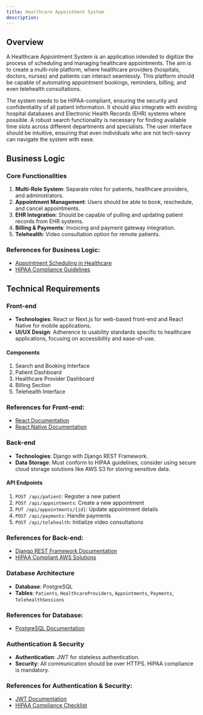 ```yaml
---
title: Healthcare Appointment System
description: 
---
```



## Overview

A Healthcare Appointment System is an application intended to digitize the process of scheduling and managing healthcare appointments. The aim is to create a multi-role platform, where healthcare providers (hospitals, doctors, nurses) and patients can interact seamlessly. This platform should be capable of automating appointment bookings, reminders, billing, and even telehealth consultations.

The system needs to be HIPAA-compliant, ensuring the security and confidentiality of all patient information. It should also integrate with existing hospital databases and Electronic Health Records (EHR) systems where possible. A robust search functionality is necessary for finding available time slots across different departments and specialists. The user interface should be intuitive, ensuring that even individuals who are not tech-savvy can navigate the system with ease.

## Business Logic

### Core Functionalities

1. **Multi-Role System**: Separate roles for patients, healthcare providers, and administrators.
2. **Appointment Management**: Users should be able to book, reschedule, and cancel appointments.
3. **EHR Integration**: Should be capable of pulling and updating patient records from EHR systems.
4. **Billing & Payments**: Invoicing and payment gateway integration.
5. **Telehealth**: Video consultation option for remote patients.

### References for Business Logic:

- [Appointment Scheduling in Healthcare](https://www.ncbi.nlm.nih.gov/pmc/articles/PMC3964871/)
- [HIPAA Compliance Guidelines](https://www.hhs.gov/hipaa/for-professionals/security/guidance/index.html)

## Technical Requirements

### Front-end

- **Technologies**: React or Next.js for web-based front-end and React Native for mobile applications.
- **UI/UX Design**: Adherence to usability standards specific to healthcare applications, focusing on accessibility and ease-of-use.

#### Components

1. Search and Booking Interface
2. Patient Dashboard
3. Healthcare Provider Dashboard
4. Billing Section
5. Telehealth Interface

### References for Front-end:

- [React Documentation](https://reactjs.org/docs/getting-started.html)
- [React Native Documentation](https://reactnative.dev/docs/getting-started)
  
### Back-end

- **Technologies**: Django with Django REST Framework.
- **Data Storage**: Must conform to HIPAA guidelines, consider using secure cloud storage solutions like AWS S3 for storing sensitive data.

#### API Endpoints

1. `POST /api/patient`: Register a new patient
2. `POST /api/appointments`: Create a new appointment
3. `PUT /api/appointments/{id}`: Update appointment details
4. `POST /api/payments`: Handle payments
5. `POST /api/telehealth`: Initialize video consultations

### References for Back-end:

- [Django REST Framework Documentation](https://www.django-rest-framework.org/)
- [HIPAA Compliant AWS Solutions](https://aws.amazon.com/compliance/hipaa-compliance/)

### Database Architecture

- **Database**: PostgreSQL
- **Tables**: `Patients`, `HealthcareProviders`, `Appointments`, `Payments`, `TelehealthSessions`

### References for Database:

- [PostgreSQL Documentation](https://www.postgresql.org/docs/)

### Authentication & Security

- **Authentication**: JWT for stateless authentication.
- **Security**: All communication should be over HTTPS. HIPAA compliance is mandatory.

### References for Authentication & Security:

- [JWT Documentation](https://jwt.io/)
- [HIPAA Compliance Checklist](https://compliancy-group.com/hipaa-compliance-checklist/)

